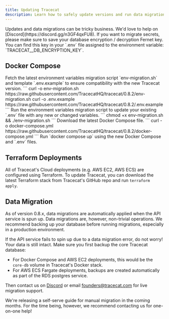 ```yaml
---
title: Updating Tracecat
description: Learn how to safely update versions and run data migrations.
---
```


<Note>
Updates and data migrations can be tricky business. We'd love to help on [Discord](https://discord.gg/n3GF4qxFU8).
</Note>

<Warning>
If you want to migrate secrets, please make sure to save your database encryption / decryption Fernet key.
You can find this key in your `.env` file assigned to the environment variable: `TRACECAT__DB_ENCRYPTION_KEY`.
</Warning>

## Docker Compose

<Steps>
  <Step title="Download latest environment variables migration script and template">
    Fetch the latest environment variables migration script `env-migration.sh`
    and template `.env.example` to ensure compatibility with the new Tracecat version.
    ```
    curl -o env-migration.sh https://raw.githubusercontent.com/TracecatHQ/tracecat/0.8.2/env-migration.sh
    curl -o .env.example https://raw.githubusercontent.com/TracecatHQ/tracecat/0.8.2/.env.example
    ```
  </Step>
  <Step title="Execute environment variables migration">
    Run the environment variables migration script to update your existing `.env` file with any new or changed variables.
    ```
    chmod +x env-migration.sh && ./env-migration.sh
    ```
  </Step>
  <Step title="Update Docker Compose Configuration">
    Download the latest Docker Compose file.
    ```
    curl -o docker-compose.yml https://raw.githubusercontent.com/TracecatHQ/tracecat/0.8.2/docker-compose.yml
    ```
  </Step>
  <Step title="Restart Tracecat">
    Run `docker compose up` using the new Docker Compose and `.env` files.
  </Step>
</Steps>

## Terraform Deployments

All of Tracecat's Cloud deployments (e.g. AWS EC2, AWS ECS) are configured using Terraform.
To update Tracecat, you can download the latest Terraform stack from Tracecat's GitHub repo and run `terraform apply`.

## Data Migration

As of version 0.8.x, data migrations are automatically applied when the API service is spun up.
Data migrations are, however, non-trivial operations.
We recommend backing up your database before running migrations, especially in a production environment.

<Note>
If the API service fails to spin up due to a data migration error, do not worry!
Your data is still intact. Make sure you first backup the core Tracecat database:

- For Docker Compose and AWS EC2 deployments, this would be the `core-db` volume in Tracecat's Docker stack.
- For AWS ECS Fargate deployments, backups are created automatically as part of the RDS postgres service.

Then contact us on [Discord](https://discord.gg/n3GF4qxFU8) or email [founders@tracecat.com](mailto:founders@tracecat.com) for live migration support.

We're releasing a self-serve guide for manual migration in the coming months.
For the time being, however, we recommend contacting us for one-on-one help!
</Note>
